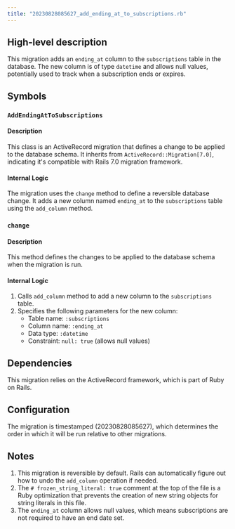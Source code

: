 ```yaml
---
title: "20230828085627_add_ending_at_to_subscriptions.rb"
---
```


## High-level description
This migration adds an `ending_at` column to the `subscriptions` table in the database. The new column is of type `datetime` and allows null values, potentially used to track when a subscription ends or expires.

## Symbols

### `AddEndingAtToSubscriptions`
#### Description
This class is an ActiveRecord migration that defines a change to be applied to the database schema. It inherits from `ActiveRecord::Migration[7.0]`, indicating it's compatible with Rails 7.0 migration framework.

#### Internal Logic
The migration uses the `change` method to define a reversible database change. It adds a new column named `ending_at` to the `subscriptions` table using the `add_column` method.

### `change`
#### Description
This method defines the changes to be applied to the database schema when the migration is run.

#### Internal Logic
1. Calls `add_column` method to add a new column to the `subscriptions` table.
2. Specifies the following parameters for the new column:
   - Table name: `:subscriptions`
   - Column name: `:ending_at`
   - Data type: `:datetime`
   - Constraint: `null: true` (allows null values)

## Dependencies
This migration relies on the ActiveRecord framework, which is part of Ruby on Rails.

## Configuration
The migration is timestamped (20230828085627), which determines the order in which it will be run relative to other migrations.

## Notes
1. This migration is reversible by default. Rails can automatically figure out how to undo the `add_column` operation if needed.
2. The `# frozen_string_literal: true` comment at the top of the file is a Ruby optimization that prevents the creation of new string objects for string literals in this file.
3. The `ending_at` column allows null values, which means subscriptions are not required to have an end date set.